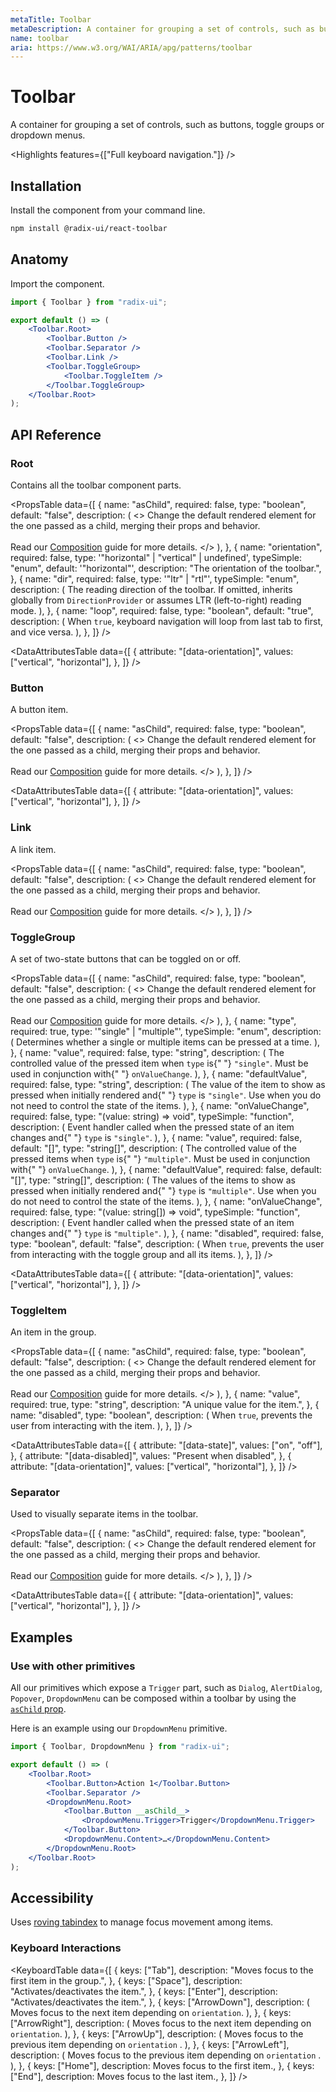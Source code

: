 ```yaml
---
metaTitle: Toolbar
metaDescription: A container for grouping a set of controls, such as buttons, toggle groups or dropdown menus.
name: toolbar
aria: https://www.w3.org/WAI/ARIA/apg/patterns/toolbar
---
```


# Toolbar

<Description>
	A container for grouping a set of controls, such as buttons, toggle groups or
	dropdown menus.
</Description>

<HeroContainer>
	<Flex style={{ flex: 1, maxWidth: 600 }}>
		<Box style={{ flex: "0 0 40px" }} />
		<Box style={{ flex: 1 }}>
			<ToolbarDemo />
		</Box>
		<Box style={{ flex: "0 0 40px" }} />
	</Flex>
</HeroContainer>

<HeroCodeBlock folder="Toolbar" />

<Highlights features={["Full keyboard navigation."]} />

## Installation

Install the component from your command line.

```bash
npm install @radix-ui/react-toolbar
```

## Anatomy

Import the component.

```jsx
import { Toolbar } from "radix-ui";

export default () => (
	<Toolbar.Root>
		<Toolbar.Button />
		<Toolbar.Separator />
		<Toolbar.Link />
		<Toolbar.ToggleGroup>
			<Toolbar.ToggleItem />
		</Toolbar.ToggleGroup>
	</Toolbar.Root>
);
```

## API Reference

### Root

Contains all the toolbar component parts.

<PropsTable
	data={[
		{
			name: "asChild",
			required: false,
			type: "boolean",
			default: "false",
			description: (
				<>
					Change the default rendered element for the one passed as a child,
					merging their props and behavior.
					<br />
					<br />
					Read our <a href="../guides/composition">Composition</a> guide for
					more details.
				</>
			),
		},
		{
			name: "orientation",
			required: false,
			type: '"horizontal" | "vertical" | undefined',
			typeSimple: "enum",
			default: '"horizontal"',
			description: "The orientation of the toolbar.",
		},
		{
			name: "dir",
			required: false,
			type: '"ltr" | "rtl"',
			typeSimple: "enum",
			description: (
				<span>
					The reading direction of the toolbar. If omitted, inherits globally
					from <Code>DirectionProvider</Code> or assumes LTR (left-to-right)
					reading mode.
				</span>
			),
		},
		{
			name: "loop",
			required: false,
			type: "boolean",
			default: "true",
			description: (
				<span>
					When <Code>true</Code>, keyboard navigation will loop from last tab to
					first, and vice versa.
				</span>
			),
		},
	]}
/>

<DataAttributesTable
	data={[
		{
			attribute: "[data-orientation]",
			values: ["vertical", "horizontal"],
		},
	]}
/>

### Button

A button item.

<PropsTable
	data={[
		{
			name: "asChild",
			required: false,
			type: "boolean",
			default: "false",
			description: (
				<>
					Change the default rendered element for the one passed as a child,
					merging their props and behavior.
					<br />
					<br />
					Read our <a href="../guides/composition">Composition</a> guide for
					more details.
				</>
			),
		},
	]}
/>

<DataAttributesTable
	data={[
		{
			attribute: "[data-orientation]",
			values: ["vertical", "horizontal"],
		},
	]}
/>

### Link

A link item.

<PropsTable
	data={[
		{
			name: "asChild",
			required: false,
			type: "boolean",
			default: "false",
			description: (
				<>
					Change the default rendered element for the one passed as a child,
					merging their props and behavior.
					<br />
					<br />
					Read our <a href="../guides/composition">Composition</a> guide for
					more details.
				</>
			),
		},
	]}
/>

### ToggleGroup

A set of two-state buttons that can be toggled on or off.

<PropsTable
	data={[
		{
			name: "asChild",
			required: false,
			type: "boolean",
			default: "false",
			description: (
				<>
					Change the default rendered element for the one passed as a child,
					merging their props and behavior.
					<br />
					<br />
					Read our <a href="../guides/composition">Composition</a> guide for
					more details.
				</>
			),
		},
		{
			name: "type",
			required: true,
			type: '"single" | "multiple"',
			typeSimple: "enum",
			description: (
				<span>
					Determines whether a single or multiple items can be pressed at a
					time.
				</span>
			),
		},
		{
			name: "value",
			required: false,
			type: "string",
			description: (
				<span>
					The controlled value of the pressed item when <Code>type</Code> is{" "}
					<Code>"single"</Code>. Must be used in conjunction with{" "}
					<Code>onValueChange</Code>.
				</span>
			),
		},
		{
			name: "defaultValue",
			required: false,
			type: "string",
			description: (
				<span>
					The value of the item to show as pressed when initially rendered and{" "}
					<Code>type</Code> is <Code>"single"</Code>. Use when you do not need
					to control the state of the items.
				</span>
			),
		},
		{
			name: "onValueChange",
			required: false,
			type: "(value: string) => void",
			typeSimple: "function",
			description: (
				<span>
					Event handler called when the pressed state of an item changes and{" "}
					<Code>type</Code> is <Code>"single"</Code>.
				</span>
			),
		},
		{
			name: "value",
			required: false,
			default: "[]",
			type: "string[]",
			description: (
				<span>
					The controlled value of the pressed items when <Code>type</Code> is{" "}
					<Code>"multiple"</Code>. Must be used in conjunction with{" "}
					<Code>onValueChange</Code>.
				</span>
			),
		},
		{
			name: "defaultValue",
			required: false,
			default: "[]",
			type: "string[]",
			description: (
				<span>
					The values of the items to show as pressed when initially rendered and{" "}
					<Code>type</Code> is <Code>"multiple"</Code>. Use when you do not need
					to control the state of the items.
				</span>
			),
		},
		{
			name: "onValueChange",
			required: false,
			type: "(value: string[]) => void",
			typeSimple: "function",
			description: (
				<span>
					Event handler called when the pressed state of an item changes and{" "}
					<Code>type</Code> is <Code>"multiple"</Code>.
				</span>
			),
		},
		{
			name: "disabled",
			required: false,
			type: "boolean",
			default: "false",
			description: (
				<span>
					When <Code>true</Code>, prevents the user from interacting with the
					toggle group and all its items.
				</span>
			),
		},
	]}
/>

<DataAttributesTable
	data={[
		{
			attribute: "[data-orientation]",
			values: ["vertical", "horizontal"],
		},
	]}
/>

### ToggleItem

An item in the group.

<PropsTable
	data={[
		{
			name: "asChild",
			required: false,
			type: "boolean",
			default: "false",
			description: (
				<>
					Change the default rendered element for the one passed as a child,
					merging their props and behavior.
					<br />
					<br />
					Read our <a href="../guides/composition">Composition</a> guide for
					more details.
				</>
			),
		},
		{
			name: "value",
			required: true,
			type: "string",
			description: "A unique value for the item.",
		},
		{
			name: "disabled",
			type: "boolean",
			description: (
				<span>
					When <Code>true</Code>, prevents the user from interacting with the
					item.
				</span>
			),
		},
	]}
/>

<DataAttributesTable
	data={[
		{
			attribute: "[data-state]",
			values: ["on", "off"],
		},
		{
			attribute: "[data-disabled]",
			values: "Present when disabled",
		},
		{
			attribute: "[data-orientation]",
			values: ["vertical", "horizontal"],
		},
	]}
/>

### Separator

Used to visually separate items in the toolbar.

<PropsTable
	data={[
		{
			name: "asChild",
			required: false,
			type: "boolean",
			default: "false",
			description: (
				<>
					Change the default rendered element for the one passed as a child,
					merging their props and behavior.
					<br />
					<br />
					Read our <a href="../guides/composition">Composition</a> guide for
					more details.
				</>
			),
		},
	]}
/>

<DataAttributesTable
	data={[
		{
			attribute: "[data-orientation]",
			values: ["vertical", "horizontal"],
		},
	]}
/>

## Examples

### Use with other primitives

All our primitives which expose a `Trigger` part, such as `Dialog`, `AlertDialog`, `Popover`, `DropdownMenu` can be composed within a toolbar by using the [`asChild` prop](/products/docs/guides/composition).

Here is an example using our `DropdownMenu` primitive.

```jsx line=8-10
import { Toolbar, DropdownMenu } from "radix-ui";

export default () => (
	<Toolbar.Root>
		<Toolbar.Button>Action 1</Toolbar.Button>
		<Toolbar.Separator />
		<DropdownMenu.Root>
			<Toolbar.Button __asChild__>
				<DropdownMenu.Trigger>Trigger</DropdownMenu.Trigger>
			</Toolbar.Button>
			<DropdownMenu.Content>…</DropdownMenu.Content>
		</DropdownMenu.Root>
	</Toolbar.Root>
);
```

## Accessibility

Uses [roving tabindex](https://www.w3.org/TR/wai-aria-practices-1.2/examples/radio/radio.html) to manage focus movement among items.

### Keyboard Interactions

<KeyboardTable
	data={[
		{
			keys: ["Tab"],
			description: "Moves focus to the first item in the group.",
		},
		{
			keys: ["Space"],
			description: "Activates/deactivates the item.",
		},
		{
			keys: ["Enter"],
			description: "Activates/deactivates the item.",
		},
		{
			keys: ["ArrowDown"],
			description: (
				<span>
					Moves focus to the next item depending on <Code>orientation</Code>.
				</span>
			),
		},
		{
			keys: ["ArrowRight"],
			description: (
				<span>
					Moves focus to the next item depending on <Code>orientation</Code>.
				</span>
			),
		},
		{
			keys: ["ArrowUp"],
			description: (
				<span>
					Moves focus to the previous item depending on <Code>orientation</Code>
					.
				</span>
			),
		},
		{
			keys: ["ArrowLeft"],
			description: (
				<span>
					Moves focus to the previous item depending on <Code>orientation</Code>
					.
				</span>
			),
		},
		{
			keys: ["Home"],
			description: <span>Moves focus to the first item.</span>,
		},
		{
			keys: ["End"],
			description: <span>Moves focus to the last item.</span>,
		},
	]}
/>
